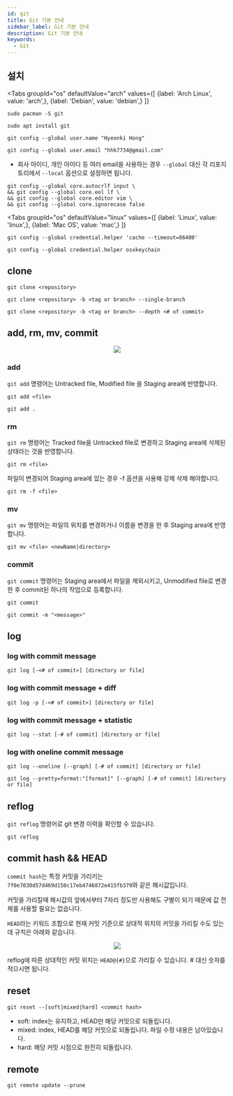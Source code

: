 ```yaml
---
id: git
title: Git 기본 안내
sidebar_label: Git 기본 안내
description: Git 기본 안내
keywords:
  - Git
---
```



## 설치

<Tabs
    groupId="os"
    defaultValue="arch"
    values={[
        {label: 'Arch Linux', value: 'arch',},
        {label: 'Debian', value: 'debian',}
    ]}
>

<TabItem value="arch">

```shell
sudo pacman -S git
```

</TabItem>

<TabItem value="debian">

```shell
sudo apt install git
```

</TabItem>

</Tabs>

```shell
git config --global user.name "Hyeonki Hong"
```

```shell
git config --global user.email "hhk7734@gmail.com"
```

- 회사 아이디, 개인 아이디 등 여러 email을 사용하는 경우 `--global` 대신 각 리포지토리에서 `--local` 옵션으로 설정하면 됩니다.

```shell
git config --global core.autocrlf input \
&& git config --global core.eol lf \
&& git config --global core.editor vim \
&& git config --global core.ignorecase false
```

<Tabs
    groupId="os"
    defaultValue="linux"
    values={[
        {label: 'Linux', value: 'linux',},
        {label: 'Mac OS', value: 'mac',}
    ]}
>

<TabItem value="linux">

```shell
git config --global credential.helper 'cache --timeout=86400'
```

</TabItem>

<TabItem value="mac">

```shell
git config --global credential.helper osxkeychain
```

</TabItem>

</Tabs>

## clone

```shell
git clone <repository>
```

```shell
git clone <repository> -b <tag or branch> --single-branch
```

```shell
git clone <repository> -b <tag or branch> --depth <# of commit>
```

## add, rm, mv, commit

<center>
	<img src={useBaseUrl("img/lang/etc/command-line-tools/git/git-basics-diagram.png")} />
</center>

### add

`git add` 명령어는 Untracked file, Modified file 을 Staging area에 반영합니다.

```shell
git add <file>
```

```shell
git add .
```

### rm

`git rm` 명령어는 Tracked file을 Untracked file로 변경하고 Staging area에 삭제된 상태라는 것을 반영합니다.

```shell
git rm <file>
```

파일이 변경되어 Staging area에 있는 경우 -f 옵션을 사용해 강제 삭제 해야합니다.

```shell
git rm -f <file>
```

### mv

`git mv` 명령어는 파일의 위치를 변경하거나 이름을 변경을 한 후 Staging area에 반영합니다.

```shell
git mv <file> <newName|directory>
```

### commit

`git commit` 명령어는 Staging area에서 파일을 제외시키고, Unmodified file로 변경한 후 commit된 하나의 작업으로 등록합니다.

```shell
git commit
```

```shell
git commit -m "<message>"
```

## log

### log with commit message

```shell
git log [-<# of commit>] [directory or file]
```

### log with commit message + diff

```shell
git log -p [-<# of commit>] [directory or file]
```

### log with commit message + statistic

```shell
git log --stat [-# of commit] [directory or file]
```

### log with oneline commit message

```shell
git log --oneline [--graph] [-# of commit] [directory or file]
```

```shell
git log --pretty=format:"[format]" [--graph] [-# of commit] [directory or file]
```

## reflog

`git reflog` 명령어로 git 변경 이력을 확인할 수 있습니다.

```shell
git reflog
```

## commit hash && HEAD

`commit hash`는 특정 커밋을 가리키는 `7f0e7030d57d469d150c17eb4746872e415fb379`와 같은 해시값입니다.

커밋을 가리킬때 해시값의 앞에서부터 7자리 정도만 사용해도 구별이 되기 때문에 값 전체를 사용할 필요는 없습니다.

`HEAD`라는 키워드 조합으로 현재 커밋 기준으로 상대적 위치의 커밋을 가리킬 수도 있는데 규칙은 아래와 같습니다.

<center>
	<img src={useBaseUrl("img/lang/etc/command-line-tools/git/git-basics-head.png")} />
</center>

reflog에 따른 상대적인 커밋 위치는 `HEAD@{#}`으로 가리킬 수 있습니다. # 대신 숫자를 적으시면 됩니다.

## reset

```shell
git reset --[soft|mixed|hard] <commit hash>
```

- soft: index는 유지하고, HEAD만 해당 커밋으로 되돌립니다.
- mixed: index, HEAD를 해당 커밋으로 되돌립니다. 파일 수정 내용은 남아있습니다.
- hard: 해당 커밋 시점으로 완전히 되돌립니다.

## remote

```shell
git remote update --prune
```
